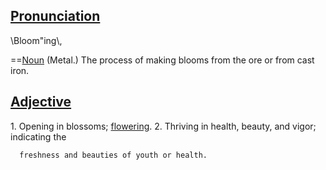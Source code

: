 ==[[Pronunciation]]==
\Bloom"ing\,

==[[Noun]]
(Metal.)
The process of making blooms from the ore or from cast iron.

==[[Adjective]]==

1. Opening in blossoms; [[flower]]ing.
2. Thriving in health, beauty, and vigor; indicating the
   freshness and beauties of youth or health.
